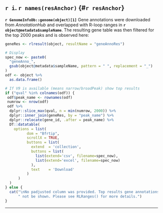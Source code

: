 ## `r i`. `r names(resAnchor)` {#`r resAnchor`}

**`r GenomeInfoDb::genome(object)[1]`** Gene annotations were downloaded from *AnnotationHub* and overlapped with R-loop ranges in **`r object@metadata$sampleName`**. The resulting gene table was then filtered for the top 2000 peaks and is observed here:

```r
geneRes <- rlresult(object, resultName = "geneAnnoRes")

# Display
spec_now <- paste0(
  "geneAnno_",
  gsub(object@metadata$sampleName, pattern = " ", replacement = "_")
)
odf <- object %>%
  as.data.frame()

# If V9 is available (means narrow/broadPeak) show top results
if ("qval" %in% colnames(odf)) {
 odf$peak_name <- rownames(odf)
 numrow <- nrow(odf)
 odf %>%
  dplyr::slice_max(qval, n = min(numrow, 2000)) %>%
  dplyr::inner_join(geneRes, by = "peak_name") %>%
  dplyr::relocate(gene_id, .after = peak_name) %>%
  DT::datatable(
    options = list(
          dom = "Bfrtip", 
          scrollX = TRUE,
          buttons = list(
            extend  = 'collection',
            buttons = list(
              list(extend='csv', filename=spec_now),
              list(extend='excel', filename=spec_now)
            ),
            text    = 'Download'
          )
      )
  )
} else {
  cat("\nNo padjusted column was provided. Top results gene annotations will",
      " not be shown. Please see RLRanges() for more details.")
}


```



***
